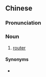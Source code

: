 {{also|路径器}}
==Chinese==
{{zh-forms|s=路径器|type=21}}

===Pronunciation===
{{zh-pron
|m=lùjìngqì
|c=lou6 ging3 hei3
|cat=n
}}

===Noun===
{{zh-noun}}

# [[router]] {{gloss|a device that connects local area networks to form a larger internet}}

====Synonyms====
* {{zh-l|路由器}}

{{zh-cat|Computing}}